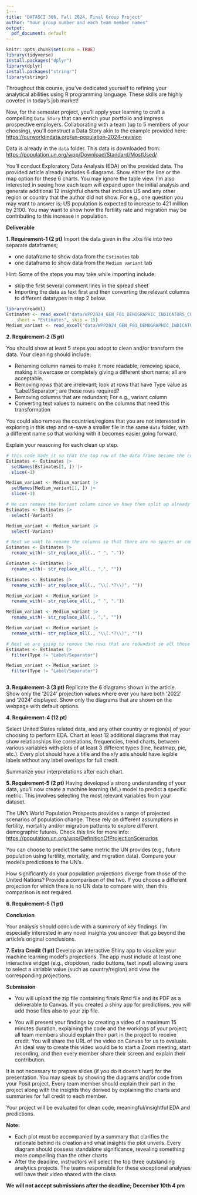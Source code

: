 ```yaml
---
1---
title: "DATASCI 306, Fall 2024, Final Group Project"
author: "Your group number and each team member names"
output:
  pdf_document: default
---
```


```r
knitr::opts_chunk$set(echo = TRUE)
library(tidyverse)
install.packages("dplyr")
library(dplyr)
install.packages("stringr")
library(stringr)

```

Throughout this course, you've dedicated yourself to refining your analytical abilities using R programming language. These skills are highly coveted in today's job market!

Now, for the semester project, you'll apply your learning to craft a compelling `Data Story` that can enrich your portfolio and impress prospective employers. Collaborating with a team (up to 5 members of your choosing), you'll construct a Data Story akin to the example provided here: <https://ourworldindata.org/un-population-2024-revision>

Data is already in the `data` folder. This data is downloaded from: <https://population.un.org/wpp/Download/Standard/MostUsed/>

You'll conduct Exploratory Data Analysis (EDA) on the provided data. The provided article already includes 6 diagrams. Show either the line or the map option for these 6 charts. You may ignore the table view. I'm also interested in seeing how each team will expand upon the initial analysis and generate additional 12 insightful charts that includes US and any other region or country that the author did not show. For e.g., one question you may want to answer is; US population is expected to increase to 421 million by 2100. You may want to show how the fertility rate and migration may be contributing to this increase in population.

**Deliverable**

**1. Requirement-1 (2 pt)** Import the data given in the .xlxs file into two separate dataframes;

-   one dataframe to show data from the `Estimates` tab
-   one dataframe to show data from the `Medium variant` tab

Hint: Some of the steps you may take while importing include:

-   skip the first several comment lines in the spread sheet
-   Importing the data as text first and then converting the relevant columns to different datatypes in step 2 below.

```r
library(readxl)
Estimates <- read_excel("data/WPP2024_GEN_F01_DEMOGRAPHIC_INDICATORS_COMPACT.xlsx", 
    sheet = "Estimates", skip = 15)
Medium_variant <- read_excel("data/WPP2024_GEN_F01_DEMOGRAPHIC_INDICATORS_COMPACT.xlsx",     sheet = "Medium variant", skip = 15)
```

**2. Requirement-2 (5 pt)**

You should show at least 5 steps you adopt to clean and/or transform the data. Your cleaning should include:

-   Renaming column names to make it more readable; removing space, making it lowercase or completely giving a different short name; all are acceptable.
-   Removing rows that are irrelevant; look at rows that have Type value as 'Label/Separator'; are those rows required?
-   Removing columns that are redundant; For e.g., variant column
-   Converting text values to numeric on the columns that need this transformation

You could also remove the countries/regions that you are not interested in exploring in this step and re-save a smaller file in the same `data` folder, with a different name so that working with it becomes easier going forward.

Explain your reasoning for each clean up step.

```r
# this code made it so that the top row of the data frame became the column names
Estimates <- Estimates |>
  setNames(Estimates[1, ]) |>
  slice(-1)

Medium_variant <- Medium_variant |>
  setNames(Medium_variant[1, ]) |>
  slice(-1)

# We can remove the Variant column since we have them split up already 
Estimates <- Estimates |>
  select(-Variant)

Medium_variant <- Medium_variant |> 
  select(-Variant)

# Next we want to rename the columns so that there are no spaces or commas and we are going to remove all parentheses and the words inside them
Estimates <- Estimates |>
  rename_with(~ str_replace_all(., " ", "."))

Estimates <- Estimates |>
  rename_with(~ str_replace_all(., ",", ""))

Estimates <- Estimates |>
  rename_with(~ str_replace_all(., "\\(.*?\\)", ""))

Medium_variant <- Medium_variant |>
  rename_with(~ str_replace_all(., " ", "."))

Medium_variant <- Medium_variant |>
  rename_with(~ str_replace_all(., ",", ""))

Medium_variant <- Medium_variant |>
  rename_with(~ str_replace_all(., "\\(.*?\\)", ""))

# Next we are going to remove the rows that are redundant so all those with a Label/seperator type
Estimates <- Estimates |>
  filter(Type != "Label/Separator")

Medium_variant <- Medium_variant |>
  filter(Type != "Label/Separator")



```

**3. Requirement-3 (3 pt)** Replicate the 6 diagrams shown in the article. Show only the '2024' projection values where ever you have both '2022' and '2024' displayed. Show only the diagrams that are shown on the webpage with default options.

**4. Requirement-4 (12 pt)**

Select United States related data, and any other country or region(s) of your choosing to perform EDA. Chart at least 12 additional diagrams that may show relationships like correlations, frequencies, trend charts, between various variables with plots of at least 3 different types (line, heatmap, pie, etc.). Every plot should have a title and the x/y axis should have legible labels without any label overlaps for full credit.

Summarize your interpretations after each chart.

**5. Requirement-5 (2 pt)** Having developed a strong understanding of your data, you'll now create a machine learning (ML) model to predict a specific metric. This involves selecting the most relevant variables from your dataset.

The UN's World Population Prospects provides a range of projected scenarios of population change. These rely on different assumptions in fertility, mortality and/or migration patterns to explore different demographic futures. Check this link for more info: <https://population.un.org/wpp/DefinitionOfProjectionScenarios>

You can choose to predict the same metric the UN provides (e.g., future population using fertility, mortality, and migration data). Compare your model's predictions to the UN's.

How significantly do your population projections diverge from those of the United Nations? Provide a comparison of the two. If you choose a different projection for which there is no UN data to compare with, then this comparison is not required.

**6. Requirement-5 (1 pt)**

**Conclusion**

Your analysis should conclude with a summary of key findings. I'm especially interested in any novel insights you uncover that go beyond the article's original conclusions.

**7. Extra Credit (1 pt)** Develop an interactive Shiny app to visualize your machine learning model's projections. The app must include at least one interactive widget (e.g., dropdown, radio buttons, text input) allowing users to select a variable value (such as country/region) and view the corresponding projections.

**Submission**

-   You will upload the zip file containing finals.Rmd file and its PDF as a deliverable to Canvas. If you created a shiny app for predictions, you will add those files also to your zip file.

-   You will present your findings by creating a video of a maximum 15 minutes duration, explaining the code and the workings of your project; all team members should explain their part in the project to receive credit. You will share the URL of the video on Canvas for us to evaluate. An ideal way to create this video would be to start a Zoom meeting, start recording, and then every member share their screen and explain their contribution.

It is not necessary to prepare slides (if you do it doesn't hurt) for the presentation. You may speak by showing the diagrams and/or code from your Posit project. Every team member should explain their part in the project along with the insights they derived by explaining the charts and summaries for full credit to each member.

Your project will be evaluated for clean code, meaningful/insightful EDA and predictions.

**Note:**

-   Each plot must be accompanied by a summary that clarifies the rationale behind its creation and what insights the plot unveils. Every diagram should possess standalone significance, revealing something more compelling than the other charts
-   After the deadline, instructors will select the top three outstanding analytics projects. The teams responsible for these exceptional analyses will have their video shared with the class

**We will not accept submissions after the deadline; December 10th 4 pm**
